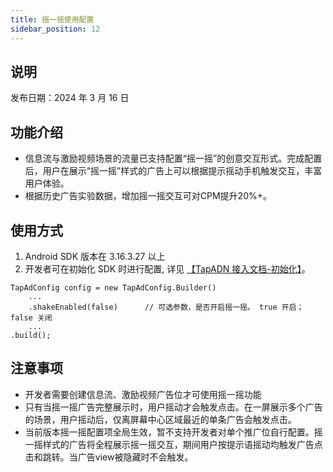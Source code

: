 ```yaml
---
title: 摇一摇使用配置
sidebar_position: 12
---
```



## 说明

发布日期：2024 年 3 月 16 日

## 功能介绍
- 信息流与激励视频场景的流量已支持配置“摇一摇”的创意交互形式。完成配置后，用户在展示“摇一摇”样式的广告上可以根据提示摇动手机触发交互，丰富用户体验。
- 根据历史广告实验数据，增加摇一摇交互可对CPM提升20%+。

## 使用方式
1. Android SDK 版本在 3.16.3.27 以上
2. 开发者可在初始化 SDK 时进行配置, 详见
[【TapADN 接入文档-初始化】](/sdk/tap-adn/tds-tapad/#%E5%88%9D%E5%A7%8B%E5%8C%96 "【TapADN 接入文档-初始化】")。


```
TapAdConfig config = new TapAdConfig.Builder()
    ...
    .shakeEnabled(false)      // 可选参数，是否开启摇一摇。 true 开启；false 关闭
    ...
.build();
```

## 注意事项
- 开发者需要创建信息流、激励视频广告位才可使用摇一摇功能
- 只有当摇一摇广告完整展示时，用户摇动才会触发点击。在一屏展示多个广告的场景，用户摇动后，仅离屏幕中心区域最近的单条广告会触发点击。
- 当前版本摇一摇配置项全局生效，暂不支持开发者对单个推广位自行配置。摇一摇样式的广告将全程展示摇一摇交互，期间用户按提示语摇动均触发广告点击和跳转。当广告view被隐藏时不会触发。
